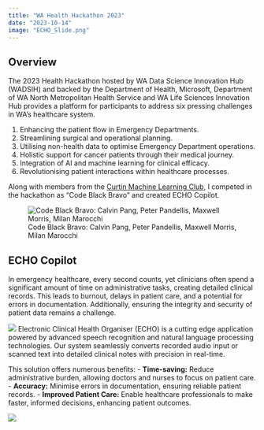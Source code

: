 ```yaml
---
title: "WA Health Hackathon 2023"
date: "2023-10-14"
image: "ECHO_Slide.png"
---
```

## Overview
The 2023 Health Hackathon hosted by WA Data Science Innovation Hub (WADSIH) and backed by the Department of Health, Microsoft, Department of WA North Metropolitan Health Service and WA Life Sciences Innovation Hub provides a platform for participants to address six pressing challenges in WA's healthcare system.

1. Enhancing the patient flow in Emergency Departments.
2. Streamlining surgical and operational planning.
3. Utilising non-health data to optimise Emergency Department operations.
4. Holistic support for cancer patients through their medical journey.
5. Integration of AI and machine learning for clinical efficacy.
6. Revolutionising patient interactions within healthcare processes.

Along with members from the [Curtin Machine Learning Club](https://curtinmachinelearning.club/), I competed in the hackathon as "Code Black Bravo" and created ECHO Copilot.

![Code Black Bravo: Calvin Pang, Peter Pandellis, Maxwell Morris, Milan Marocchi](Team_Photo.JPG)

## ECHO Copilot
In emergency healthcare, every second counts, yet clinicians often spend a significant amount of time on administrative tasks, creating detailed clinical records. This leads to burnout, delays in patient care, and a potential for errors in documentation. Additionally, ensuring the integrity and security of patient data remains a challenge.

![](ECHO_Slide.png)
Electronic Clinical Health Organiser (ECHO) is a cutting edge application powered by advanced speech recognition and natural language processing technologies. Our system seamlessly converts recorded audio input or scanned text into detailed clinical notes with precision in real-time.

This solution offers numerous benefits:
- **Time-saving:** Reduce administrative burden, allowing doctors and nurses to focus on patient care.
- **Accuracy:** Minimise errors in documentation, ensuring reliable patient records.
- **Improved Patient Care:** Enable healthcare professionals to make faster, informed decisions, enhancing patient outcomes.

![](ECHO_Presentation.jpg)
